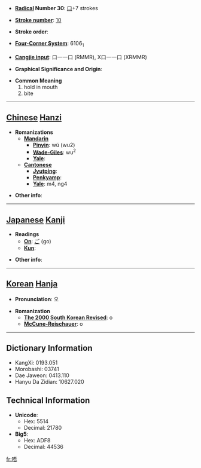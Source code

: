 * '''[[Wiktionary:Chinese radical index| Radical]] Number 30''': [[Wiktionary:Chinese radical index 口|口]]+7 strokes

* '''[[Wiktionary:Chinese total strokes index|Stroke number]]''': [[Wiktionary:Chinese total strokes index 10|10]]

* '''Stroke order''': 

* '''[[Wiktionary:Chinese four corner index|Four-Corner System]]''': 6106<sub>1</sub>

* '''[[Wiktionary:Chinese Cangjie index|Cangjie input]]''': 口一一口 (RMMR), X口一一口 (XRMMR)

* '''Graphical Significance and Origin''': 

* '''Common Meaning'''
*#hold in mouth
*# bite


----

== [[Chinese]] [[Hanzi]] ==

* '''Romanizations'''
** '''[[Mandarin]]'''
*** '''[[Pinyin]]''': wú (wu2)
*** '''[[Wade-Giles]]''': wu<sup>2</sup>
*** '''[[Yale]]''': 
** '''[[Cantonese]]'''
*** '''[[Jyutping]]''':
*** '''[[Penkyamp]]''': 
*** '''[[Yale]]''': m4, ng4

* '''Other info''': 

----

== [[Japanese]] [[Kanji]] ==

* '''Readings'''
** '''[[On]]''': [[ご]] (go)
** '''[[Kun]]''': 

* '''Other info''':  

----

== [[Korean]] [[Hanja]] ==

* '''Pronunciation''': 오

* '''Romanization'''
** '''[[The 2000 South Korean Revised Romanization|The 2000 South Korean Revised]]''': o
** '''[[McCune-Reischauer]]''': o

----

== Dictionary Information ==

* KangXi: 0193.051
* Morobashi: 03741
* Dae Jaweon: 0413.110
* Hanyu Da Zidian: 10627.020

== Technical Information ==

* '''Unicode''':
** Hex: 5514
** Decimal: 21780
* '''Big5''':
** Hex: ADF8
** Decimal: 44536

[[fr:唔]]